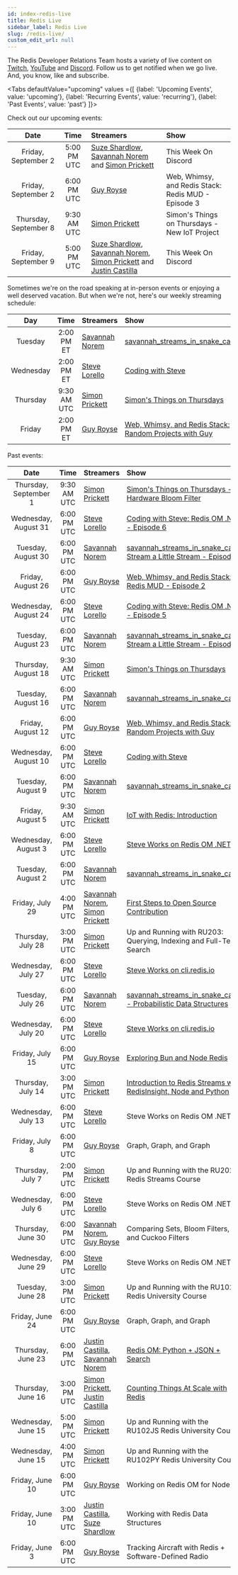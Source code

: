 ```yaml
---
id: index-redis-live
title: Redis Live
sidebar_label: Redis Live
slug: /redis-live/
custom_edit_url: null
---
```


The Redis Developer Relations Team hosts a variety of live content on [Twitch][twitch], [YouTube][yt] and [Discord]. Follow us to get notified when we go live. And, you know, like and subscribe.

<Tabs
   defaultValue="upcoming"
   values ={[
    {label: 'Upcoming Events', value:  'upcoming'},
    {label: 'Recurring Events', value: 'recurring'},
    {label: 'Past Events', value: 'past'}
   ]}>

  <TabItem value="upcoming">

Check out our upcoming events:

|        Date           |    Time     | Streamers                 | Show                                                               |
| :-------------------: | :---------: | :------------------------ | :----------------------------------------------------------------- |
| Friday, September 2   | 5:00 PM UTC | [Suze Shardlow][Suze], [Savannah Norem][norem] and [Simon Prickett][simon]          | This Week On Discord |
| Friday, September 2   | 6:00 PM UTC | [Guy Royse][guy]          | Web, Whimsy, and Redis Stack: Redis MUD - Episode 3                |
| Thursday, September 8 | 9:30 AM UTC | [Simon Prickett][simon]   | Simon's Things on Thursdays - New IoT Project                      |
| Friday, September 9   | 5:00 PM UTC | [Suze Shardlow][Suze], [Savannah Norem][norem], [Simon Prickett][simon] and [Justin Castilla][justin] | This Week On Discord |


  </TabItem>
  <TabItem value="recurring">

Sometimes we're on the road speaking at in-person events or enjoying a well deserved vacation. But when we're not, here's our weekly streaming schedule:

|    Day    |    Time     | Streamers                | Show                                                             |
| :-------: | :---------: | :----------------------- | :--------------------------------------------------------------- |
| Tuesday   | 2:00 PM ET  | [Savannah Norem][norem]  | [savannah_streams_in_snake_case][twitch]                         |
| Wednesday | 2:00 PM ET  | [Steve Lorello][steve]   | [Coding with Steve][twitch]                                      |
| Thursday  | 9:30 AM UTC | [Simon Prickett][simon]  | [Simon's Things on Thursdays][twitch]                            |
| Friday    | 2:00 PM ET  | [Guy Royse][guy]         | [Web, Whimsy, and Redis Stack: Random Projects with Guy][twitch] |

  </TabItem>
  <TabItem value="past">

Past events:

|         Date          |    Time     | Streamers                                             | Show                                                                     |
| :-------------------: | :---------: | :---------------------------------------------------- | :----------------------------------------------------------------------- |
| Thursday, September 1 | 9:30 AM UTC | [Simon Prickett][simon]                               | [Simon's Things on Thursdays - Hardware Bloom Filter][22]                |
| Wednesday, August 31  | 6:00 PM UTC | [Steve Lorello][steve]                                | [Coding with Steve: Redis OM .NET - Episode 6][21]                       |
| Tuesday, August 30    | 6:00 PM UTC | [Savannah Norem][norem]                               | [savannah_streams_in_snake_case: Stream a Little Stream - Episode 2][20] |
| Friday, August 26     | 6:00 PM UTC | [Guy Royse][guy]                                      | [Web, Whimsy, and Redis Stack: Redis MUD - Episode 2][19]                |
| Wednesday, August 24  | 6:00 PM UTC | [Steve Lorello][steve]                                | [Coding with Steve: Redis OM .NET - Episode 5][18]                       |
| Tuesday, August 23    | 6:00 PM UTC | [Savannah Norem][norem]                               | [savannah_streams_in_snake_case: Stream a Little Stream - Episode 1][17] |
| Thursday, August 18   | 9:30 AM UTC | [Simon Prickett][simon]                               | [Simon's Things on Thursdays][16]                                        |
| Tuesday, August 16    | 6:00 PM UTC | [Savannah Norem][norem]                               | [savannah_streams_in_snake_case][15]                                     |
| Friday, August 12     | 6:00 PM UTC | [Guy Royse][guy]                                      | [Web, Whimsy, and Redis Stack: Random Projects with Guy][14]             |
| Wednesday, August 10  | 6:00 PM UTC | [Steve Lorello][steve]                                | [Coding with Steve][13]                                                  |
| Tuesday, August 9     | 6:00 PM UTC | [Savannah Norem][norem]                               | [savannah_streams_in_snake_case][12]                                     |
| Friday, August 5      | 9:30 AM UTC | [Simon Prickett][simon]                               | [IoT with Redis: Introduction][11]                                       |
| Wednesday, August 3   | 6:00 PM UTC | [Steve Lorello][steve]                                | [Steve Works on Redis OM .NET][10]                                       |
| Tuesday, August 2     | 6:00 PM UTC | [Savannah Norem][norem]                               | [savannah_streams_in_snake_case][9]                                      |
| Friday, July 29       | 4:00 PM UTC | [Savannah Norem][norem], [Simon Prickett][simon]      | [First Steps to Open Source Contribution][8]                             |
| Thursday, July 28     | 3:00 PM UTC | [Simon Prickett][simon]                               | Up and Running with RU203: Querying, Indexing and Full-Text Search       |
| Wednesday, July 27    | 6:00 PM UTC | [Steve Lorello][steve]                                | [Steve Works on cli.redis.io][7]                                         |
| Tuesday, July 26      | 6:00 PM UTC | [Savannah Norem][norem]                               | [savannah_streams_in_snake_case - Probabilistic Data Structures][6]      |
| Wednesday, July 20    | 6:00 PM UTC | [Steve Lorello][steve]                                | [Steve Works on cli.redis.io][4]                                         |
| Friday, July 15       | 6:00 PM UTC | [Guy Royse][guy]                                      | [Exploring Bun and Node Redis][3]                                        |
| Thursday, July 14     | 3:00 PM UTC | [Simon Prickett][simon]                               | [Introduction to Redis Streams with RedisInsight, Node and Python][5]    |
| Wednesday, July 13    | 6:00 PM UTC | [Steve Lorello][steve]                                | Steve Works on Redis OM .NET                                             |
| Friday, July 8        | 6:00 PM UTC | [Guy Royse][guy]                                      | Graph, Graph, and Graph                                                  |
| Thursday, July 7      | 2:00 PM UTC | [Simon Prickett][simon]                               | Up and Running with the RU202 Redis Streams Course                       |
| Wednesday, July 6     | 6:00 PM UTC | [Steve Lorello][steve]                                | Steve Works on Redis OM .NET                                             |
| Thursday, June 30     | 6:00 PM UTC | [Savannah Norem][norem], [Guy Royse][guy]             | Comparing Sets, Bloom Filters, and Cuckoo Filters                        |
| Wednesday, June 29    | 6:00 PM UTC | [Steve Lorello][steve]                                | Steve Works on Redis OM .NET!                                            |
| Tuesday, June 28      | 3:00 PM UTC | [Simon Prickett][simon]                               | Up and Running with the RU102J Redis University Course                   |
| Friday, June 24       | 6:00 PM UTC | [Guy Royse][guy]                                      | Graph, Graph, and Graph                                                  |
| Thursday, June 23     | 6:00 PM UTC | [Justin Castilla][justin], [Savannah Norem][norem]    | [Redis OM: Python + JSON + Search][2]                                    |
| Thursday, June 16     | 3:00 PM UTC | [Simon Prickett][simon], [Justin Castilla][justin]    | [Counting Things At Scale with Redis][1]                                 |
| Wednesday, June 15    | 5:00 PM UTC | [Simon Prickett][simon]                               | Up and Running with the RU102JS Redis University Course                  |
| Wednesday, June 15    | 4:00 PM UTC | [Simon Prickett][simon]                               | Up and Running with the RU102PY Redis University Course                  |
| Friday, June 10       | 6:00 PM UTC | [Guy Royse][guy]                                      | Working on Redis OM for Node.js                                          |
| Friday, June 10       | 3:00 PM UTC | [Justin Castilla][justin], [Suze Shardlow][suze]      | Working with Redis Data Structures                                       |
| Friday, June 3        | 6:00 PM UTC | [Guy Royse][guy]                                      | Tracking Aircraft with Redis + Software-Defined Radio                    |

  </TabItem>
</Tabs>

<!-- Links to streamers -->
[bsb]: https://twitter.com/bsbodden
[guy]: https://twitter.com/guyroyse
[justin]: https://twitter.com/JustCastilla
[norem]: https://twitter.com/sav_norem
[simon]: https://simonprickett.dev
[steve]: https://twitter.com/slorello
[suze]: https://suze.dev

<!-- Links to platforms -->
[twitch]: https://twitch.tv/redisinc
[yt]: https://www.youtube.com/redisinc
[discord]: https://discord.gg/redis

<!-- Links to specific videos -->
[22]: https://www.youtube.com/watch?v=Ym4g5iti3bo
[21]: https://www.youtube.com/watch?v=_KqvqXLDaNA
[20]: https://www.youtube.com/watch?v=7yTGbTaoWnA
[19]: https://www.youtube.com/watch?v=9br25zr9jv0
[18]: https://www.youtube.com/watch?v=922nnTcThLA
[17]: https://www.youtube.com/watch?v=QDfGI6jpwqA
[16]: https://www.youtube.com/watch?v=uyjAFP73ttI
[15]: https://www.youtube.com/watch?v=cFnBfsbyhvU
[14]: https://www.youtube.com/watch?v=FfD2nmCrocI
[13]: https://www.youtube.com/watch?v=eSnmtf3zcNc
[12]: https://www.youtube.com/watch?v=w1S-ZuCJc2Y
[11]: https://www.youtube.com/watch?v=1F2nmm2jBjA
[10]: https://www.youtube.com/watch?v=_HyV2OkMUCw
[9]: https://www.youtube.com/watch?v=y5VXze8xtEA
[8]: https://www.youtube.com/watch?v=SnKeNYJ_qsQ
[7]: https://www.youtube.com/watch?v=68FDI5GlMIU
[6]: https://www.youtube.com/watch?v=_TGJSXZvLT8
[5]: https://www.youtube.com/watch?v=q2UOkQmIo9Q
[4]: https://www.youtube.com/watch?v=LV2Ax0Y8Kxk
[3]: https://www.youtube.com/watch?v=aWJ9mfmHqfw
[2]: https://www.youtube.com/watch?v=ZP2j7bmWfmU
[1]: https://www.youtube.com/watch?v=FAJXq5Qqc0Y
